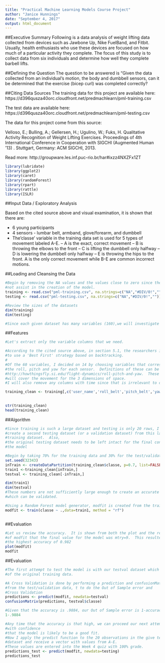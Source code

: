 ```yaml
---
title: "Practical Machine Learning Models Course Project"
author: "Janice Hunnings"
date: "September 4, 2017"
output: html_document
---
```


##Executive Summary 
Following is a data analysis of weight lifting data collected from devices such
as Jawbone Up, Nike FuelBand, and Fitbit.  Usually, health enthusiasts who use
these devices are focused on how much of a particular activity they complete.
The focus of this study is to collect data from six individuals and determine how
well they complete barbell lifts.

##Defining the Question
The question to be answered is "Given the data collected from an individual's 
motion, the body and dumbbell sensors, 
can it be determined that the exercise (bicep curl) was completed correctly?


##Citing Data Sources
The training data for this project are available here:
https://d396qusza40orc.cloudfront.net/predmachlearn/pml-training.csv

The test data are available here:
https://d396qusza40orc.cloudfront.net/predmachlearn/pml-testing.csv

The data for this project come from this source: 

Velloso, E.; Bulling, A.; Gellersen, H.; Ugulino, W.; Fuks, H. Qualitative Activity Recognition of Weight Lifting Exercises. Proceedings of 4th International Conference in Cooperation with SIGCHI (Augmented Human '13) . Stuttgart, Germany: ACM SIGCHI, 2013.

Read more: http://groupware.les.inf.puc-rio.br/har#ixzz4NXZFx1ZT


```r
library(lubridate)
library(ggplot2)
library(caret)
library(randomForest)
library(rpart)
library(rattle)
library(ISLR)
```

##Input Data / Exploratory Analysis

Based on the cited source above and visual examination, it is shown that there are:

- 6 young participants
- 4 sensors - lumbar belt, armband, glove/forearm, and dumbbell
- The'classe' variable in the training data set is used for 5 types of movement
labeled A-E.
  -- A is the exact, correct movement
  -- B is throwing the elbows to the front
  -- C is lifting the dumbbell only halfway
  -- D is lowering the dumbbell only halfway
  -- E is throwing the hips to the front.
A is the only correct movement while B-E are common incorrect motions.


##Loading and Cleansing the Data

```r
#Begin by removing the NA values and the values close to zero since the will
#not assist in the creation of the model.
training <- read.csv("pml-training.csv", na.strings=c("NA","#DIV/0!",""))
testing <- read.csv("pml-testing.csv", na.strings=c("NA","#DIV/0!",""))

#Review the sizes of the datasets
dim(training)
dim(testing)

#Since each given dataset has many variables (160),we will investigate ways to reduce the variables until only the necessary ones are included.

```
##Features
```r
#Let's extract only the variable columns that we need.  

#According to the cited source above, in section 5.1, the researchers identified 17 #variables using an algorithm proposed by Hall.  The algorithm was configured
#to use a 'Best First' strategy based on backtracking. 
#
#Of the 60 variables, I decided on 14 by choosing variables that correspond to 
#the roll, pitch and yaw for each sensor.  Definitions of these can be found at:
#http://howthingsfly.si.edu/flight-dynamics/roll-pitch-and-yaw.  These variables
#will cover the movement for the 3 dimensions of space.
#I will also remove any columns with time since that is irrelevant to our model

training_clean <- training[,c('user_name','roll_belt','pitch_belt','yaw_belt','roll_arm','pitch_arm','yaw_arm','roll_dumbbell', 'pitch_dumbbell','yaw_dumbbell','roll_forearm','pitch_forearm','yaw_forearm','classe')]
                           
                          
str(training_clean)
head(training_clean)


```

##Algorithm
```r
#Since training is such a large dataset and testing is only 20 rows, I decided to
#create a second testing dataset (or a validation dataset) from this large 
#training dataset.  Also, 
#the original testing dataset needs to be left intact for the final confirmation of
#the model

#Begin by taking 70% for the training data and 30% for the test/validation data
set.seed(32343)
inTrain <- createDataPartition(training_clean$classe, p=0.7, list=FALSE)
train1 <-training_clean[inTrain,]
testval <- training_clean[-inTrain,]

dim(train1)
dim(testval)
#These numbers are not sufficiently large enough to create an accurate model
#which can be validated.

#Using a Random Forest model generator, modfit is created from the training dataset
modfit <- train(classe ~ .,data=train1, method = "rf")



```

##Evaluation
```r
#Let us review the accuracy.  It is shown from both the plot and the results
#of modfit that the final value for the model was mtry=9.  This resulted in
#the highest accuracy of 0.982
plot(modfit)
modfit

```

##Evaluation
```r

#The first attempt to test the model is with our testval dataset which is 30%
#of the original training data.

#A Cross Validation is done by performing a prediction and confusionMatrix 
#from the test/validation data, t to do the Out of Sample error and 
#Cross Validation
predictions <- predict(modfit, newdata=testval)
confusionMatrix(predictions, testval$classe)

#Given that the accuracy is .9884, our Out of Sample error is 1-accuracy or:
1-.9884

#Any time that the accuracy is that high, we can proceed our next attempt
#with confidence
#that the model is likely to be a good fit.
#Now I apply the predict function to the 20 observations in the give test
#dataset and receive a vector with values from A-E.
#These values are entered into the Week 4 quiz with 100% grade.
predictions_test <- predict(modfit, newdata=testing)
predictions_test

```

